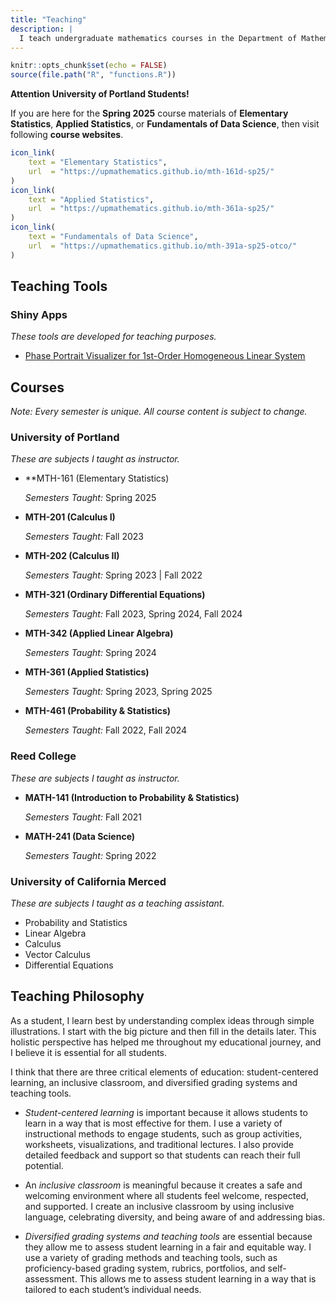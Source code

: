 ---
title: "Teaching"
description: | 
  I teach undergraduate mathematics courses in the Department of Mathematics at the University of Portland.
---

```{r setup, include=FALSE}
knitr::opts_chunk$set(echo = FALSE)
source(file.path("R", "functions.R"))
```

::: {.infobox data-latex="{caution}"}
::: {.center data-latex=""}
**Attention University of Portland Students!**

If you are here for the **Spring 2025** course materials of **Elementary Statistics**, **Applied Statistics**, or **Fundamentals of Data Science**, then visit following **course websites**.

```{r, echo=FALSE}
icon_link(
    text = "Elementary Statistics",
    url  = "https://upmathematics.github.io/mth-161d-sp25/"
)
icon_link(
    text = "Applied Statistics",
    url  = "https://upmathematics.github.io/mth-361a-sp25/"
)
icon_link(
    text = "Fundamentals of Data Science",
    url  = "https://upmathematics.github.io/mth-391a-sp25-otco/"
)
```
:::
:::

## Teaching Tools

### Shiny Apps

*These tools are developed for teaching purposes.*

- [Phase Portrait Visualizer for 1st-Order Homogeneous Linear System](https://pcnkto-alex0john-quijano.shinyapps.io/ode-visualize/){target="_blank"}

## Courses

*Note: Every semester is unique. All course content is subject to change.*

### University of Portland

*These are subjects I taught as instructor.*

  - **MTH-161 (Elementary Statistics)
  
    *Semesters Taught:* Spring 2025

  - **MTH-201 (Calculus I)**
  
    *Semesters Taught:* Fall 2023
  
  - **MTH-202 (Calculus II)**
  
    *Semesters Taught:* Spring 2023 | Fall 2022
  
  - **MTH-321 (Ordinary Differential Equations)**
  
    *Semesters Taught:* Fall 2023, Spring 2024, Fall 2024
    
  - **MTH-342 (Applied Linear Algebra)**
  
    *Semesters Taught:* Spring 2024
    
  - **MTH-361 (Applied Statistics)**
  
    *Semesters Taught:* Spring 2023, Spring 2025
  
  - **MTH-461 (Probability & Statistics)**
  
    *Semesters Taught:* Fall 2022, Fall 2024

### Reed College

*These are subjects I taught as instructor.*

  - **MATH-141 (Introduction to Probability & Statistics)**
  
    *Semesters Taught:* Fall 2021
    
  - **MATH-241 (Data Science)**
  
    *Semesters Taught:* Spring 2022

### University of California Merced

*These are subjects I taught as a teaching assistant.*

  - Probability and Statistics
  - Linear Algebra
  - Calculus
  - Vector Calculus
  - Differential Equations
  
## Teaching Philosophy

As a student, I learn best by understanding complex ideas through simple illustrations. I start with the big picture and then fill in the details later. This holistic perspective has helped me throughout my educational journey, and I believe it is essential for all students.

I think that there are three critical elements of education: student-centered learning, an inclusive classroom, and diversified grading systems and teaching tools.

  * *Student-centered learning* is important because it allows students to learn in a way that is most effective for them. I use a variety of instructional methods to engage students, such as group activities, worksheets, visualizations, and traditional lectures. I also provide detailed feedback and support so that students can reach their full potential.

  * An *inclusive classroom* is meaningful because it creates a safe and welcoming environment where all students feel welcome, respected, and supported. I create an inclusive classroom by using inclusive language, celebrating diversity, and being aware of and addressing bias.

  * *Diversified grading systems and teaching tools* are essential because they allow me to assess student learning in a fair and equitable way. I use a variety of grading methods and teaching tools, such as proficiency-based grading system, rubrics, portfolios, and self-assessment. This allows me to assess student learning in a way that is tailored to each student's individual needs.
